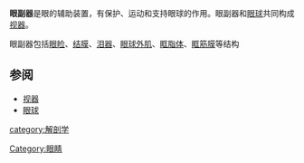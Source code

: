 {{Unreferenced|time=2022-02-07T02:52:54+00:00}}
'''眼副器'''是眼的辅助装置，有保护、运动和支持眼球的作用。眼副器和[[眼球|眼球]]共同构成[[视器|视器]]。

眼副器包括[[眼睑|眼睑]]、[[结膜|结膜]]、[[泪器|泪器]]、[[眼球外肌|眼球外肌]]、[[眶脂体|眶脂体]]、[[眶筋膜|眶筋膜]]等结构

==参阅==
*[[视器|视器]]
*[[眼球|眼球]]
[[category:解剖学|category:解剖学]]
[[Category:眼睛|Category:眼睛]]